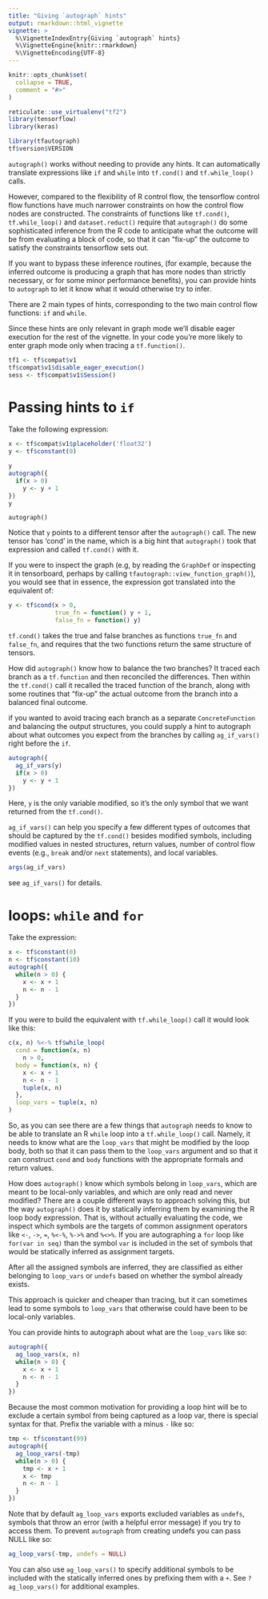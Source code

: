 ```yaml
---
title: "Giving `autograph` hints"
output: rmarkdown::html_vignette
vignette: >
  %\VignetteIndexEntry{Giving `autograph` hints}
  %\VignetteEngine{knitr::rmarkdown}
  %\VignetteEncoding{UTF-8}
---
```


```r
knitr::opts_chunk$set(
  collapse = TRUE,
  comment = "#>"
)
```
```r
reticulate::use_virtualenv("tf2")
library(tensorflow)
library(keras)

library(tfautograph)
tf$version$VERSION
```

`autograph()` works without needing to provide any hints. It can automatically
translate expressions like `if` and `while` into `tf.cond()` and
`tf.while_loop()` calls. 

However, compared to the flexibility of R control flow, the tensorflow control
flow functions have much narrower constraints on how the control flow nodes are
constructed. The constraints of functions like `tf.cond()`, `tf.while_loop()`
and `dataset.reduct()` require that `autograph()` do some sophisticated
inference from the R code to anticipate what the outcome will be from evaluating
a block of code, so that it can "fix-up" the outcome to satisfy the constraints
tensorflow sets out.

If you want to bypass these inference routines, (for example, because the
inferred outcome is producing a graph that has more nodes than strictly
necessary, or for some minor performance benefits), you can provide hints to
`autograph` to let it know what it would otherwise try to infer.

There are 2 main types of hints, corresponding to the two main control flow
functions: `if` and `while`.

Since these hints are only relevant in graph mode we'll disable eager execution
for the rest of the vignette. In your code you're more likely to enter graph
mode only when tracing a `tf.function()`.
```r
tf1 <- tf$compat$v1
tf$compat$v1$disable_eager_execution()
sess <- tf$compat$v1$Session()
```



# Passing hints to `if` 

Take the following expression:
```r
x <- tf$compat$v1$placeholder('float32')
y <- tf$constant(0)
```


```r
y
autograph({
  if(x > 0)
    y <- y + 1
})
y
```

`autograph()`

Notice that `y` points to a different tensor after the `autograph()` call. The
new tensor has 'cond' in the name, which is a big hint that `autograph()` took
that expression and called `tf.cond()` with it.

If you were to inspect the graph (e.g, by reading the `GraphDef` or inspecting
it in tensorboard, perhaps by calling `tfautograph::view_function_graph()`), you
would see that in essence, the expression got translated into the equivalent of:
```r
y <- tf$cond(x > 0, 
             true_fn = function() y + 1,
             false_fn = function() y)
```

`tf.cond()` takes the true and false branches as functions `true_fn` and
`false_fn`, and requires that the two functions return the same structure of
tensors.

How did `autograph()` know how to balance the two branches? It traced each
branch as a `tf.function` and then reconciled the differences. Then within the
`tf.cond()` call it recalled the traced function of the branch, along with some
routines that "fix-up" the actual outcome from the branch into a balanced final
outcome.

if you wanted to avoid tracing each branch as a separate `ConcreteFunction` and
balancing the output structures, you could supply a hint to autograph about what
outcomes you expect from the branches by calling `ag_if_vars()` right before the
`if`.

```r
autograph({
  ag_if_vars(y)
  if(x > 0)
    y <- y + 1
})
```

Here, `y` is the only variable modified, so it's the only symbol that we want
returned from the `tf.cond()`.

`ag_if_vars()` can help you specify a few different types of outcomes that
should be captured by the `tf.cond()` besides modified symbols, including
modified values in nested structures, return values, number of control flow
events (e.g., `break` and/or `next` statements), and local variables.
```r
args(ag_if_vars)
```


see `ag_if_vars()` for details.

# loops: `while` and `for`

Take the expression:
```r
x <- tf$constant(0)
n <- tf$constant(10)
autograph({
  while(n > 0) {
    x <- x + 1
    n <- n - 1
  }
})
```

If you were to build the equivalent with `tf.while_loop()` call it would look like this:
```r
c(x, n) %<-% tf$while_loop(
  cond = function(x, n)
    n > 0,
  body = function(x, n) {
    x <- x + 1
    n <- n - 1
    tuple(x, n)
  },
  loop_vars = tuple(x, n)
)
```

So, as you can see there are a few things that `autograph` needs to know to be
able to translate an R `while` loop into a `tf.while_loop()` call. Namely, it
needs to know what are the `loop_vars` that might be modified by the loop body,
both so that it can pass them to the `loop_vars` argument and so that it can
construct `cond` and `body` functions with the appropriate formals and return
values.

How does `autograph()` know which symbols belong in `loop_vars`, which are meant
to be local-only variables, and which are only read and never modified? There
are a couple different ways to approach solving this, but the way `autograph()`
does it by statically inferring them by examining the R loop body expression.
That is, without actually evaluating the code, we inspect which symbols are the
targets of common assignment operators like `<-`, `->`, `=`, `%<-%`, `%->%` and
`%<>%`. If you are autographing a `for` loop like `for(var in seq)` than the
symbol `var` is included in the set of symbols that would be statically inferred
as assignment targets.

After all the assigned symbols are inferred, they are classified as either
belonging to `loop_vars` or `undefs` based on whether the symbol already exists.


This approach is quicker and cheaper than tracing, but it can sometimes lead to
some symbols to `loop_vars` that otherwise could have been to be local-only
variables.


You can provide hints to autograph about what are the `loop_vars` like so:
```r
autograph({
  ag_loop_vars(x, n)
  while(n > 0) {
    x <- x + 1
    n <- n - 1
  }
})
```

Because the most common motivation for providing a loop hint will be to exclude
a certain symbol from being captured as a loop var, there is special syntax for
that. Prefix the variable with a minus `-` like so:
```r
tmp <- tf$constant(99)
autograph({
  ag_loop_vars(-tmp)
  while(n > 0) {
    tmp <- x + 1
    x <- tmp
    n <- n - 1
  }
})
```

Note that by default `ag_loop_vars` exports excluded variables as `undefs`,
symbols that throw an error (with a helpful error message) if you try to access
them. To prevent `autograph` from creating undefs you can pass NULL like so:

```r
ag_loop_vars(-tmp, undefs = NULL)
```

You can also use `ag_loop_vars()` to specify additional symbols to be included
with the statically inferred ones by prefixing them with a `+`. See
`?ag_loop_vars()` for additional examples.
